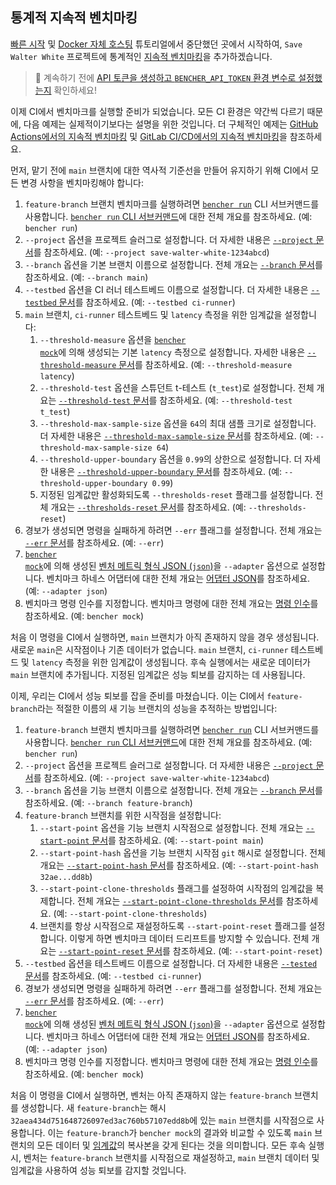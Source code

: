 
## 통계적 지속적 벤치마킹

[빠른 시작][quick start] 및 [Docker 자체 호스팅][docker self-hosted] 튜토리얼에서 중단했던 곳에서 시작하여, `Save Walter White` 프로젝트에 통계적인 [지속적 벤치마킹][continuous benchmarking]을 추가하겠습니다.

> 🐰 계속하기 전에
> [API 토큰을 생성하고 `BENCHER_API_TOKEN` 환경 변수로 설정했는지][create an api token]
> 확인하세요!

[quick start]: /ko/docs/tutorial/quick-start/
[docker self-hosted]: /ko/docs/tutorial/docker/
[continuous benchmarking]: /ko/docs/explanation/continuous-benchmarking/
[create an api token]: /ko/docs/tutorial/quick-start/#create-an-api-token

이제 CI에서 벤치마크를 실행할 준비가 되었습니다.
모든 CI 환경은 약간씩 다르기 때문에,
다음 예제는 실제적이기보다는 설명을 위한 것입니다.
더 구체적인 예제는 [GitHub Actions에서의 지속적 벤치마킹][github actions]
및 [GitLab CI/CD에서의 지속적 벤치마킹][gitlab ci/cd]을 참조하세요.

[github actions]: /ko/docs/how-to/github-actions/
[gitlab ci/cd]: /ko/docs/how-to/gitlab-ci-cd/

먼저, 맡기 전에 `main` 브랜치에 대한 역사적 기준선을 만들어 유지하기 위해 CI에서 모든 변경 사항을 벤치마킹해야 합니다:

<RunMainStatistical />

1. `feature-branch` 브랜치 벤치마크를 실행하려면 <code><a href="/ko/docs/explanation/bencher-run/">bencher run</a></code> CLI 서브커맨드를 사용합니다.
   [`bencher run` CLI 서브커맨드][bencher run]에 대한 전체 개요를 참조하세요.
   (예: `bencher run`)
2. `--project` 옵션을 프로젝트 슬러그로 설정합니다.
   더 자세한 내용은 [`--project` 문서][project option]를 참조하세요.
   (예: `--project save-walter-white-1234abcd`)
3. `--branch` 옵션을 기본 브랜치 이름으로 설정합니다.
   전체 개요는 [`--branch` 문서][branch option]를 참조하세요.
   (예: `--branch main`)
4. `--testbed` 옵션을 CI 러너 테스트베드 이름으로 설정합니다.
   더 자세한 내용은 [`--testbed` 문서][testbed option]를 참조하세요.
   (예: `--testbed ci-runner`)
5. `main` 브랜치, `ci-runner` 테스트베드 및 `latency` 측정을 위한 임계값을 설정합니다:
   1. `--threshold-measure` 옵션을 <code><a href="/ko/docs/reference/bencher-metric-format/#bencher-mock">bencher mock</a></code>에 의해 생성되는 기본 `latency` 측정으로 설정합니다.
     자세한 내용은 [`--threshold-measure` 문서][threshold measure option]를 참조하세요.
     (예: `--threshold-measure latency`)
   2. `--threshold-test` 옵션을 스튜던트 t-테스트 (`t_test`)로 설정합니다.
     전체 개요는 [`--threshold-test` 문서][threshold test option]를 참조하세요.
     (예: `--threshold-test t_test`)
   3. `--threshold-max-sample-size` 옵션을 `64`의 최대 샘플 크기로 설정합니다.
     더 자세한 내용은 [`--threshold-max-sample-size` 문서][threshold max sample size]를 참조하세요.
     (예: `--threshold-max-sample-size 64`)
   4. `--threshold-upper-boundary` 옵션을 `0.99`의 상한으로 설정합니다.
     더 자세한 내용은 [`--threshold-upper-boundary` 문서][threshold upper boundary]를 참조하세요.
     (예: `--threshold-upper-boundary 0.99`)
   5. 지정된 임계값만 활성화되도록 `--thresholds-reset` 플래그를 설정합니다.
     전체 개요는 [`--thresholds-reset` 문서][thresholds reset]를 참조하세요.
     (예: `--thresholds-reset`)
6. 경보가 생성되면 명령을 실패하게 하려면 `--err` 플래그를 설정합니다.
   전체 개요는 [`--err` 문서][alert err]를 참조하세요.
   (예: `--err`)
7. <code><a href="/ko/docs/reference/bencher-metric-format/#bencher-mock">bencher mock</a></code>에 의해 생성된 [벤처 메트릭 형식 JSON (`json`)][bmf]을 `--adapter` 옵션으로 설정합니다.
   벤치마크 하네스 어댑터에 대한 전체 개요는 [어댑터 JSON][adapter json]를 참조하세요.
   (예: `--adapter json`)
8. 벤치마크 명령 인수를 지정합니다.
   벤치마크 명령에 대한 전체 개요는 [명령 인수][command argument]를 참조하세요.
   (예: `bencher mock`)

처음 이 명령을 CI에서 실행하면,
`main` 브랜치가 아직 존재하지 않을 경우 생성됩니다.
새로운 `main`은 시작점이나 기존 데이터가 없습니다.
`main` 브랜치, `ci-runner` 테스트베드 및 `latency` 측정을 위한 임계값이 생성됩니다.
후속 실행에서는 새로운 데이터가 `main` 브랜치에 추가됩니다.
지정된 임계값은 성능 퇴보를 감지하는 데 사용됩니다.

[bencher run]: /ko/docs/explanation/bencher-run/
[project option]: /ko/docs/explanation/bencher-run/#--project-project
[branch option]: /ko/docs/explanation/branch-selection/#--branch-branch
[testbed option]: /ko/docs/explanation/bencher-run/#--testbed-testbed
[threshold measure option]: /ko/docs/explanation/thresholds/#--threshold-measure-measure
[threshold test option]: /ko/docs/explanation/thresholds/#--threshold-test-test
[threshold max sample size]: /ko/docs/explanation/thresholds/#--threshold-max-sample-size-size
[threshold upper boundary]: /ko/docs/explanation/thresholds/#--threshold-upper-boundary-boundary
[thresholds reset]: /ko/docs/explanation/thresholds/#--thresholds-reset
[alert err]: /ko/docs/explanation/thresholds/#--err
[bmf]: /ko/docs/reference/bencher-metric-format/
[adapter json]: /ko/docs/explanation/adapters/#-json
[command argument]: /ko/docs/explanation/bencher-run/#benchmark-command

이제, 우리는 CI에서 성능 퇴보를 잡을 준비를 마쳤습니다.
이는 CI에서 `feature-branch`라는 적절한 이름의 새 기능 브랜치의 성능을 추적하는 방법입니다:

<RunFeatureStatistical />

1. `feature-branch` 브랜치 벤치마크를 실행하려면 <code><a href="/ko/docs/explanation/bencher-run/">bencher run</a></code> CLI 서브커맨드를 사용합니다.
   [`bencher run` CLI 서브커맨드][bencher run]에 대한 전체 개요를 참조하세요.
   (예: `bencher run`)
2. `--project` 옵션을 프로젝트 슬러그로 설정합니다.
   더 자세한 내용은 [`--project` 문서][project option]를 참조하세요.
   (예: `--project save-walter-white-1234abcd`)
3. `--branch` 옵션을 기능 브랜치 이름으로 설정합니다.
   전체 개요는 [`--branch` 문서][branch option]를 참조하세요.
   (예: `--branch feature-branch`)
4. `feature-branch` 브랜치를 위한 시작점을 설정합니다:
   1. `--start-point` 옵션을 기능 브랜치 시작점으로 설정합니다.
     전체 개요는 [`--start-point` 문서][start point]를 참조하세요.
     (예: `--start-point main`)
   2. `--start-point-hash` 옵션을 기능 브랜치 시작점 `git` 해시로 설정합니다.
     전체 개요는 [`--start-point-hash` 문서][start point hash]를 참조하세요.
     (예: `--start-point-hash 32ae...dd8b`)
   3. `--start-point-clone-thresholds` 플래그를 설정하여 시작점의 임계값을 복제합니다.
     전체 개요는 [`--start-point-clone-thresholds` 문서][start point clone thresholds]를 참조하세요.
     (예: `--start-point-clone-thresholds`)
   4. 브랜치를 항상 시작점으로 재설정하도록 `--start-point-reset` 플래그를 설정합니다.
     이렇게 하면 벤치마크 데이터 드리프트를 방지할 수 있습니다.
     전체 개요는 [`--start-point-reset` 문서][start point reset]를 참조하세요.
     (예: `--start-point-reset`)
5. `--testbed` 옵션을 테스트베드 이름으로 설정합니다.
   더 자세한 내용은 [`--tested` 문서][testbed option]를 참조하세요.
   (예: `--testbed ci-runner`)
6. 경보가 생성되면 명령을 실패하게 하려면 `--err` 플래그를 설정합니다.
   전체 개요는 [`--err` 문서][alert err]를 참조하세요.
   (예: `--err`)
7. <code><a href="/ko/docs/reference/bencher-metric-format/#bencher-mock">bencher mock</a></code>에 의해 생성된 [벤처 메트릭 형식 JSON (`json`)][bmf]을 `--adapter` 옵션으로 설정합니다.
   벤치마크 하네스 어댑터에 대한 전체 개요는 [어댑터 JSON][adapter json]를 참조하세요.
   (예: `--adapter json`)
8. 벤치마크 명령 인수를 지정합니다.
   벤치마크 명령에 대한 전체 개요는 [명령 인수][command argument]를 참조하세요.
   (예: `bencher mock`)

처음 이 명령을 CI에서 실행하면,
벤처는 아직 존재하지 않는 `feature-branch` 브랜치를 생성합니다.
새 `feature-branch`는 해시 `32aea434d751648726097ed3ac760b57107edd8b`에 있는 
`main` 브랜치를 시작점으로 사용합니다.
이는 `feature-branch`가 `bencher mock`의 결과와 비교할 수 있도록 
`main` 브랜치의 모든 데이터 및 [임계값][thresholds]의 복사본을 갖게 된다는 것을 의미합니다.
모든 후속 실행 시, 벤처는 `feature-branch` 브랜치를 시작점으로 재설정하고,
`main` 브랜치 데이터 및 임계값을 사용하여 성능 퇴보를 감지할 것입니다.

[start point]: /ko/docs/explanation/branch-selection/#--start-point-branch
[start point hash]: /ko/docs/explanation/branch-selection/#--start-point-hash-hash
[start point clone thresholds]: /ko/docs/explanation/branch-selection/#--start-point-clone-thresholds
[start point reset]: /ko/docs/explanation/branch-selection/#--start-point-reset
[thresholds]: /ko/docs/explanation/thresholds/
